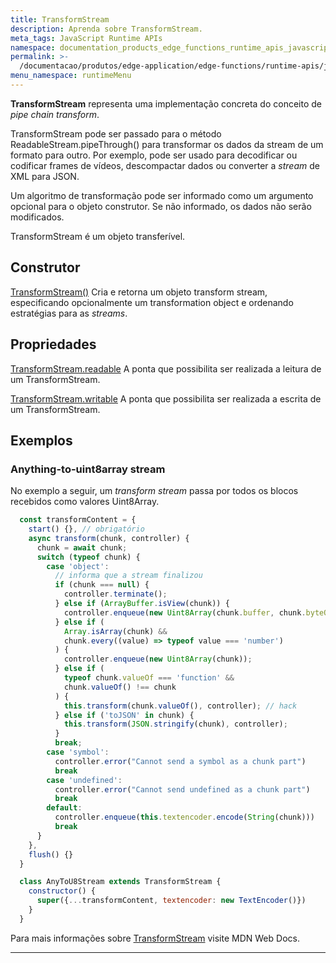 ```yaml
---
title: TransformStream
description: Aprenda sobre TransformStream.
meta_tags: JavaScript Runtime APIs
namespace: documentation_products_edge_functions_runtime_apis_javascript_transform_stream
permalink: >-
  /documentacao/produtos/edge-application/edge-functions/runtime-apis/javascript/transform-stream/
menu_namespace: runtimeMenu
---
```


**TransformStream** representa uma implementação concreta do conceito de *pipe chain transform*.

TransformStream pode ser passado para o método ReadableStream.pipeThrough() para transformar os dados da stream de um formato para outro. Por exemplo, pode ser usado para decodificar ou codificar frames de vídeos, descompactar dados ou converter a *stream* de XML para JSON.

Um algoritmo de transformação pode ser informado como um argumento opcional para o objeto construtor. Se não informado, os dados não serão modificados.

TransformStream é um objeto transferível.

## Construtor

[TransformStream()](https://developer.mozilla.org/en-US/docs/Web/API/TransformStream/TransformStream)
Cria e retorna um objeto transform stream, especificando opcionalmente um transformation object e ordenando estratégias para as *streams*.

## Propriedades

[TransformStream.readable](https://developer.mozilla.org/en-US/docs/Web/API/TransformStream/readable)
A ponta que possibilita ser realizada a leitura de um TransformStream.

[TransformStream.writable](https://developer.mozilla.org/en-US/docs/Web/API/TransformStream/writable)
A ponta que possibilita ser realizada a escrita de um TransformStream.

## Exemplos

### Anything-to-uint8array stream

No exemplo a seguir, um *transform stream* passa por todos os blocos recebidos como valores Uint8Array.

```js
  const transformContent = {
    start() {}, // obrigatório
    async transform(chunk, controller) {
      chunk = await chunk;
      switch (typeof chunk) {
        case 'object':
          // informa que a stream finalizou
          if (chunk === null) {
            controller.terminate();
          } else if (ArrayBuffer.isView(chunk)) {
            controller.enqueue(new Uint8Array(chunk.buffer, chunk.byteOffset, chunk.byteLength));
          } else if (
            Array.isArray(chunk) &&
            chunk.every((value) => typeof value === 'number')
          ) {
            controller.enqueue(new Uint8Array(chunk));
          } else if (
            typeof chunk.valueOf === 'function' &&
            chunk.valueOf() !== chunk
          ) {
            this.transform(chunk.valueOf(), controller); // hack
          } else if ('toJSON' in chunk) {
            this.transform(JSON.stringify(chunk), controller);
          }
          break;
        case 'symbol':
          controller.error("Cannot send a symbol as a chunk part")
          break
        case 'undefined':
          controller.error("Cannot send undefined as a chunk part")
          break
        default:
          controller.enqueue(this.textencoder.encode(String(chunk)))
          break
      }
    },
    flush() {}
  }

  class AnyToU8Stream extends TransformStream {
    constructor() {
      super({...transformContent, textencoder: new TextEncoder()})
    }
  }
```

Para mais informações sobre [TransformStream](https://developer.mozilla.org/en-US/docs/Web/API/TransformStream) visite MDN Web Docs.





---

